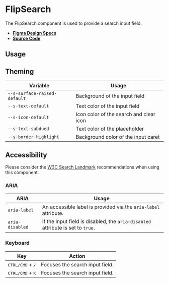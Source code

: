 
<Meta title="Components/FlipSearch" />

# FlipSearch

The FlipSearch component is used to provide a search input field.

- **[Figma Design Specs](https://www.figma.com/file/iRHiAFsHxnzux8gQ9EjlZe/Flip-Components?node-id=2%3A42)**
- **[Source Code](https://github.com/flip-corp/swirl/tree/main/packages/swirl-components/src/components/flip-search)**

## Usage

<Canvas withSource="open">
  <Story id="components-flipsearch--flip-search" />
</Canvas>

<ArgsTable story="." />

## Theming

| Variable                     | Usage                                   |
| ---------------------------- | --------------------------------------- |
| `--s-surface-raised-default` | Background of the input field           |
| `--s-text-default`           | Text color of the input field           |
| `--s-icon-default`           | Icon color of the search and clear icon |
| `--s-text-subdued`           | Text color of the placeholder           |
| `--s-border-highlight`       | Background color of the input caret     |

## Accessibility

Please consider the
[W3C Search Landmark](https://www.w3.org/WAI/ARIA/apg/example-index/landmarks/search.html)
recommendations when using this component.

### ARIA

| ARIA            | Usage                                                                           |
| --------------- | ------------------------------------------------------------------------------- |
| `aria-label`    | An accessible label is provided via the `aria-label` attribute.                 |
| `aria-disabled` | If the input field is disabled, the `aria-disabled` attribute is set to `true`. |

### Keyboard

| Key                                | Action                          |
| ---------------------------------- | ------------------------------- |
| <kbd>CTRL/CMD</kbd> + <kbd>/</kbd> | Focuses the search input field. |
| <kbd>CTRL/CMD</kbd> + <kbd>K</kbd> | Focuses the search input field. |
